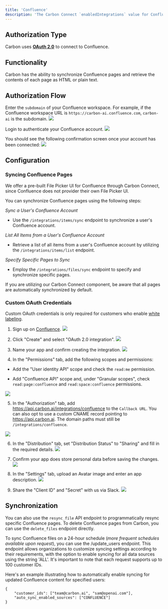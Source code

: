 ```yaml
---
title: 'Confluence'
description: 'The Carbon Connect `enabledIntegrations` value for Confluence is `Confluence`.'
---
```


## Authorization Type

Carbon uses **[OAuth 2.0](https://developer.atlassian.com/server/confluence/confluence-oauth2-provider-api/)** to connect to Confluence.

## Functionality

Carbon has the ability to synchronize Confluence pages and retrieve the contents of each page as HTML or plain text.

## Authorization Flow

Enter the `subdomain` of your Confluence workspace. For example, if the Confluence workspace URL is `https://carbon-ai.confluence.com`, `carbon-ai` is the subdomain.
![](https://i.ibb.co/0Byn2Ks/Screen-Shot-2023-11-20-at-2-07-22-PM.png)

Login to authenticate your Confluence account.
![](https://i.ibb.co/TvSKFG6/Screen-Shot-2023-11-20-at-2-22-08-PM.png)

You should see the following confirmation screen once your account has been connected:
![](https://i.ibb.co/bmX1Gk1/Screen-Shot-2023-11-20-at-2-07-11-PM.png)

## Configuration

### Syncing Confluence Pages

<Note>We offer a pre-built File Picker UI for Confluence through Carbon Connect, since Confluence does not provider their own File Picker UI.</Note>

You can synchronize Confluence pages using the following steps:

_*Sync a User's Confluence Account*_
- Use the `/integrations/items/sync` endpoint to synchronize a user's Confluence account.

_*List All Items from a User's Confluence Account*_
- Retrieve a list of all items from a user's Confluence account by utilizing the `/integrations/items/list` endpoint.

_*Specify Specific Pages to Sync*_
- Employ the `/integrations/files/sync` endpoint to specify and synchronize specific pages.

If you are utilizing our Carbon Connect component, be aware that all pages are automatically synchronized by default.

### Custom OAuth Credentials

<Warning>Custom OAuth credentials is only required for customers who enable [white labeling](/learn/customize/whitelabel).</Warning>

1. Sign up on [Confluence](https://developer.atlassian.com/console/myapps/).
![](https://i.ibb.co/ZMYnyCm/Screen-Shot-2023-11-20-at-12-36-43-PM.png)

2. Click "Create" and select "OAuth 2.0 integration".
![](https://i.ibb.co/BrQ1ht0/Screen-Shot-2023-11-20-at-10-51-21-AM.png)

3. Name your app and confirm creating the integration.
![](https://i.ibb.co/8KtGvnm/Screen-Shot-2023-11-20-at-10-51-34-AM.png)

4. In the "Permissions" tab, add the following scopes and permissions:

- Add the "User identity API" scope and check the `read:me` permission.

- Add "Confluence API" scope and, under "Granular scopes", check `read:page:confluence` and `read:space:confluence` permissions.

![](https://i.ibb.co/MfWt5qW/Screen-Shot-2023-11-20-at-12-39-30-PM.png)

5. In the "Authorization" tab, add https://api.carbon.ai/integrations/confluence to the `Callback URL`. You can also opt to use a custom CNAME record pointing to https://api.carbon.ai. The domain paths must still be `/integrations/confluence`.

![](https://i.ibb.co/N2ZYmbX/Screen-Shot-2023-11-20-at-10-54-17-AM.png)

6. In the "Distribution" tab, set "Distribution Status" to "Sharing" and fill in the required details.
![](https://i.ibb.co/tbcrr69/Screen-Shot-2023-11-20-at-11-55-57-AM.png)

7. Confirm your app does store personal data before saving the changes.
![](https://i.ibb.co/8j1Yx3G/Screen-Shot-2023-11-20-at-11-56-15-AM.png)

8. In the "Settings" tab, upload an Avatar image and enter an app description.
![](https://i.ibb.co/JxT6x1b/Screen-Shot-2023-11-20-at-12-03-02-PM.png)

9. Share the "Client ID" and "Secret" with us via Slack.
![](https://i.ibb.co/b70nnM9/Screen-Shot-2023-11-20-at-12-54-42-PM.png)

## Synchronization

You can also use the `resync_file` API endpoint to programmatically resync specific Confluence pages. To delete Confluence pages from Carbon, you can use the `delete_files` endpoint directly.

To sync Confluence files on a 24-hour schedule (_more frequent schedules available upon request_), you can use the /update_users endpoint. This endpoint allows organizations to customize syncing settings according to their requirements, with the option to enable syncing for all data sources using the string 'ALL'. It's important to note that each request supports up to 100 customer IDs.

Here's an example illustrating how to automatically enable syncing for updated Confluence content for specified users:

```
{
    "customer_ids": ["team@carbon.ai", "sam@openai.com"],
    "auto_sync_enabled_sources": ["CONFLUENCE"]
} 
```